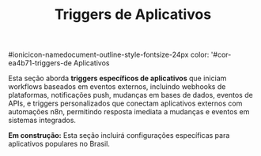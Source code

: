 ﻿---
sidebar_position: 1
title: Triggers de Aplicativos
description: Triggers específicos de aplicativos para automações baseadas em eventos
keywords: [n8n, triggers, aplicativos, eventos, automação]
---

#ionicicon-namedocument-outline-style-fontsize-24px color: '#cor-ea4b71-triggers-de Aplicativos

Esta seção aborda **triggers específicos de aplicativos** que iniciam workflows baseados em eventos externos, incluindo webhooks de plataformas, notificações push, mudanças em bases de dados, eventos de APIs, e triggers personalizados que conectam aplicativos externos com automações n8n, permitindo resposta imediata a mudanças e eventos em sistemas integrados.

**Em construção:** Esta seção incluirá configurações específicas para aplicativos populares no Brasil.

